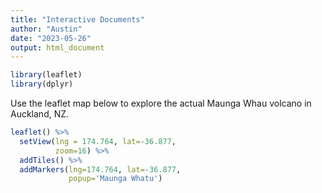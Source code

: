 ---
title: "Interactive Documents"
author: "Austin"
date: "2023-05-26"
output: html_document
---
```{r include = FALSE}
library(leaflet)
library(dplyr)
```
Use the leaflet map below to explore the actual Maunga Whau volcano in Auckland, NZ. 
```{r}
leaflet() %>%
  setView(lng = 174.764, lat=-36.877,
          zoom=16) %>%
  addTiles() %>%
  addMarkers(lng=174.764, lat=-36.877,
             popup='Maunga Whatu')
```


